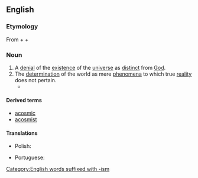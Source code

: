 ==English==
{{wikipedia|Acosmism|lang=en}}

===Etymology===
From {{uder|en|grc|ἀ-||not|sc=polytonic}} + {{m|grc|κόσμος||world|sc=polytonic}} + {{m|en|ism}}

===Noun===
{{en-noun|-}}

# A [[denial]] of the [[existence]] of the [[universe]] as [[distinct]] from [[God]].
# The [[determination]] of the world as mere [[phenomena]] to which true [[reality]] does not pertain.
#* {{quote-book|en|year=1830|author={{w|GWF Hegel}}|title=Encyclopedia of the Philosophical Sciences in Basic Outline Part 1: Logic|page=224|text="[Spinoza's] system would have to be designated not an 'atheism' but instead the reverse, an 'acosmism', since according to this philosophy there is actually no world at all in the sense of something positively being."}}

====Derived terms====
* [[acosmic]]
* [[acosmist]]

====Translations====
{{trans-top|denial of the existence of the universe as distinct from God}}
* Polish: {{t|pl|akosmizm}}
{{trans-mid}}
* Portuguese: {{t|pt|acosmismo|m}}
{{trans-bottom}}

[[Category:English words suffixed with -ism]]